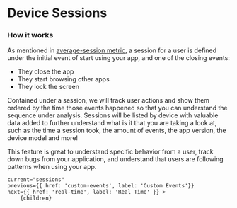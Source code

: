 
# Device Sessions

### How it works

As mentioned in [average-session metric](https://vexo.co/docs/average-sessions),
a session for a user is defined under the initial event of start using your app, and one of the closing events:
- They close the app
- They start browsing other apps
- They lock the screen

Contained under a session, we will track user actions and show them ordered by the time those events happened so that you can understand the sequence
under analysis. Sessions will be listed by device with valuable data added to further understand what is it that you are taking a look at,
such as the time a session took, the amount of events, the app version, the device model and more!

This feature is great to understand specific behavior from a user,
track down bugs from your application, and understand that users are following patterns when using your app.

<DocImage src="/docs/sessions.png" width="1018" height="392"/>

    current="sessions"
    previous={{ href: 'custom-events', label: 'Custom Events'}}
    next={{ href: 'real-time', label: 'Real Time' }} >
        {children}
</DocLayout>

